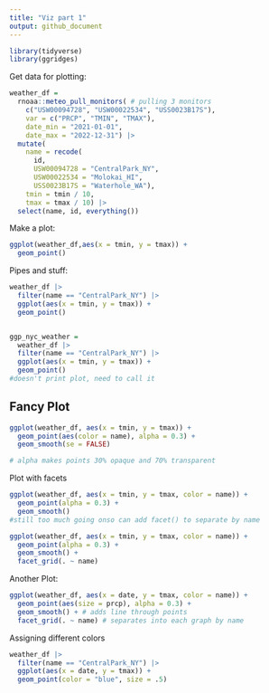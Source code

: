 ```yaml
---
title: "Viz part 1"
output: github_document
---
```


```r
library(tidyverse)
library(ggridges)
```

Get data for plotting:
```r
weather_df = 
  rnoaa::meteo_pull_monitors( # pulling 3 monitors
    c("USW00094728", "USW00022534", "USS0023B17S"),
    var = c("PRCP", "TMIN", "TMAX"), 
    date_min = "2021-01-01",
    date_max = "2022-12-31") |>
  mutate(
    name = recode(
      id, 
      USW00094728 = "CentralPark_NY", 
      USW00022534 = "Molokai_HI",
      USS0023B17S = "Waterhole_WA"),
    tmin = tmin / 10,
    tmax = tmax / 10) |>
  select(name, id, everything())
```


Make a plot:
```r
ggplot(weather_df,aes(x = tmin, y = tmax)) + 
  geom_point()
```

Pipes and stuff:
```r
weather_df |> 
  filter(name == "CentralPark_NY") |> 
  ggplot(aes(x = tmin, y = tmax)) + 
  geom_point()


ggp_nyc_weather = 
  weather_df |> 
  filter(name == "CentralPark_NY") |> 
  ggplot(aes(x = tmin, y = tmax)) + 
  geom_point()
#doesn't print plot, need to call it
```


## Fancy Plot
```r
ggplot(weather_df, aes(x = tmin, y = tmax)) + 
  geom_point(aes(color = name), alpha = 0.3) + 
  geom_smooth(se = FALSE)

# alpha makes points 30% opaque and 70% transparent
```


Plot with facets
```r
ggplot(weather_df, aes(x = tmin, y = tmax, color = name)) + 
  geom_point(alpha = 0.3) + 
  geom_smooth()
#still too much going onso can add facet() to separate by name

ggplot(weather_df, aes(x = tmin, y = tmax, color = name)) + 
  geom_point(alpha = 0.3) + 
  geom_smooth() + 
  facet_grid(. ~ name)
```


Another Plot:
```r
ggplot(weather_df, aes(x = date, y = tmax, color = name)) + 
  geom_point(aes(size = prcp), alpha = 0.3) + 
  geom_smooth() + # adds line through points
  facet_grid(. ~ name) # separates into each graph by name
```

Assigning different colors
```r
weather_df |> 
  filter(name == "CentralPark_NY") |> 
  ggplot(aes(x = date, y = tmax)) + 
  geom_point(color = "blue", size = .5)
```






